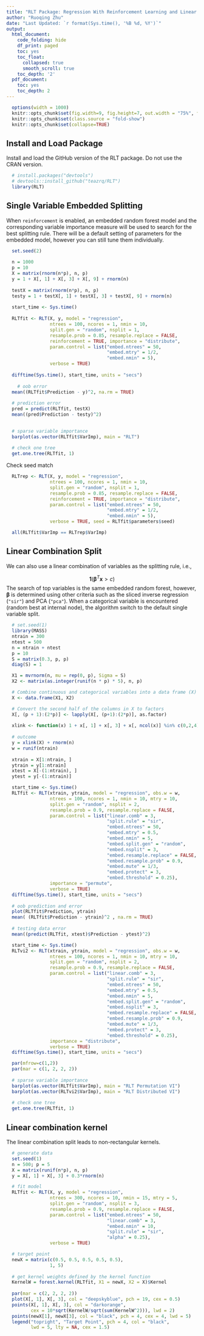 ```yaml
---
title: "RLT Package: Regression With Reinforcement Learning and Linear Combination Splits"
author: "Ruoqing Zhu"
date: "Last Updated: `r format(Sys.time(), '%B %d, %Y')`"
output:
  html_document:
    code_folding: hide
    df_print: paged
    toc: yes
    toc_float:
      collapsed: true
      smooth_scroll: true
    toc_depth: '2'
  pdf_document:
    toc: yes
    toc_depth: 2
---
```


```r
  options(width = 1000)
  knitr::opts_chunk$set(fig.width=9, fig.height=7, out.width = "75%", fig.align = 'center')
  knitr::opts_chunk$set(class.source = "fold-show")
  knitr::opts_chunk$set(collapse=TRUE)
```

## Install and Load Package

Install and load the GitHub version of the RLT package. Do not use the CRAN version. 

```r
  # install.packages("devtools")
  # devtools::install_github("teazrq/RLT")
  library(RLT)
```

## Single Variable Embedded Splitting

When `reinforcement` is enabled, an embedded random forest model and the corresponding variable importance measure will be used to search for the best splitting rule. There will be a default setting of parameters for the embedded model, however you can still tune them individually. 

```r
  set.seed(2)
  
  n = 1000
  p = 10
  X = matrix(rnorm(n*p), n, p)
  y = 1 + X[, 1] + X[, 3] + X[, 9] + rnorm(n)
  
  testX = matrix(rnorm(n*p), n, p)
  testy = 1 + testX[, 1] + testX[, 3] + testX[, 9] + rnorm(n)
  
  start_time <- Sys.time()
  
  RLTfit <- RLT(X, y, model = "regression", 
                ntrees = 100, ncores = 1, nmin = 10,
                split.gen = "random", nsplit = 1,
                resample.prob = 0.85, resample.replace = FALSE,
                reinforcement = TRUE, importance = "distribute",
                param.control = list("embed.ntrees" = 50,
                                     "embed.mtry" = 1/2,
                                     "embed.nmin" = 5),
                verbose = TRUE)
  
  difftime(Sys.time(), start_time, units = "secs")
  
    # oob error
  mean((RLTfit$Prediction - y)^2, na.rm = TRUE)
  
  # prediction error
  pred = predict(RLTfit, testX)
  mean((pred$Prediction - testy)^2)
  
```

```r
  # sparse variable importance
  barplot(as.vector(RLTfit$VarImp), main = "RLT")
  
  # check one tree
  get.one.tree(RLTfit, 1)
```

Check seed match

```r
  RLTrep <- RLT(X, y, model = "regression", 
                ntrees = 100, ncores = 1, nmin = 10,
                split.gen = "random", nsplit = 1,
                resample.prob = 0.85, resample.replace = FALSE,
                reinforcement = TRUE, importance = "distribute",
                param.control = list("embed.ntrees" = 50,
                                     "embed.mtry" = 1/2,
                                     "embed.nmin" = 5),
                verbose = TRUE, seed = RLTfit$parameters$seed)

  all(RLTfit$VarImp == RLTrep$VarImp)
```

## Linear Combination Split 

We can also use a linear combination of variables as the splitting rule, i.e., 

$$ \mathbf{1}( \boldsymbol \beta^T \mathbf{x} > c ) $$
The search of top variables is the same embedded random forest, however, $\boldsymbol \beta$ is determined using other criteria such as the sliced inverse regression (`"sir"`) and PCA (`"pca"`). When a categorical variable is encountered (random best at internal node), the algorithm switch to the default single variable split. 

```r
  # set.seed(1)
  library(MASS)
  ntrain = 300
  ntest = 500
  n = ntrain + ntest
  p = 10
  S = matrix(0.3, p, p)
  diag(S) = 1

  X1 = mvrnorm(n, mu = rep(0, p), Sigma = S)
  X2 <- matrix(as.integer(runif(n * p) * 5), n, p)

  # Combine continuous and categorical variables into a data frame (X)
  X <- data.frame(X1, X2)

  # Convert the second half of the columns in X to factors
  X[, (p + 1):(2*p)] <- lapply(X[, (p+1):(2*p)], as.factor)
  
  xlink <- function(x) 1 + x[, 1] + x[, 3] + x[, ncol(x)] %in% c(0,2,4)
  
  # outcome
  y = xlink(X) + rnorm(n)
  w = runif(ntrain)
  
  xtrain = X[1:ntrain, ]
  ytrain = y[1:ntrain]
  xtest = X[-(1:ntrain), ]
  ytest = y[-(1:ntrain)]

  start_time <- Sys.time()
  RLTfit <- RLT(xtrain, ytrain, model = "regression", obs.w = w,
                ntrees = 100, ncores = 1, nmin = 10, mtry = 10,
                split.gen = "random", nsplit = 2,
                resample.prob = 0.9, resample.replace = FALSE, 
                param.control = list("linear.comb" = 3,
                                     "split.rule" = "sir",
                                     "embed.ntrees" = 50,
                                     "embed.mtry" = 0.5,
                                     "embed.nmin" = 5,
                                     "embed.split.gen" = "random",
                                     "embed.nsplit" = 3,
                                     "embed.resample.replace" = FALSE,
                                     "embed.resample.prob" = 0.9,
                                     "embed.mute" = 1/3,
                                     "embed.protect" = 3,
                                     "embed.threshold" = 0.25),
                importance = "permute", 
                verbose = TRUE)
  difftime(Sys.time(), start_time, units = "secs")
  
  # oob prediction and error
  plot(RLTfit$Prediction, ytrain)
  mean( (RLTfit$Prediction - ytrain)^2 , na.rm = TRUE)
  
  # testing data error
  mean((predict(RLTfit, xtest)$Prediction - ytest)^2)
```

```r
  start_time <- Sys.time()
  RLTvi2 <- RLT(xtrain, ytrain, model = "regression", obs.w = w,
                ntrees = 100, ncores = 1, nmin = 10, mtry = 10,
                split.gen = "random", nsplit = 2,
                resample.prob = 0.9, resample.replace = FALSE, 
                param.control = list("linear.comb" = 3,
                                     "split.rule" = "sir",
                                     "embed.ntrees" = 50,
                                     "embed.mtry" = 0.5,
                                     "embed.nmin" = 5,
                                     "embed.split.gen" = "random",
                                     "embed.nsplit" = 3,
                                     "embed.resample.replace" = FALSE,
                                     "embed.resample.prob" = 0.9,
                                     "embed.mute" = 1/3,
                                     "embed.protect" = 3,
                                     "embed.threshold" = 0.25),
                importance = "distribute", 
                verbose = TRUE)
  difftime(Sys.time(), start_time, units = "secs")
```


```r
  par(mfrow=c(1,2))
  par(mar = c(1, 2, 2, 2))
  
  # sparse variable importance
  barplot(as.vector(RLTfit$VarImp), main = "RLT Permutation VI")
  barplot(as.vector(RLTvi2$VarImp), main = "RLT Distributed VI")
  
  # check one tree
  get.one.tree(RLTfit, 1)
```

## Linear combination kernel

The linear combination split leads to non-rectangular kernels. 

```r
  # generate data
  set.seed(1)
  n = 500; p = 5
  X = matrix(runif(n*p), n, p)
  y = X[, 1] + X[, 3] + 0.3*rnorm(n)

  # fit model
  RLTfit <- RLT(X, y, model = "regression",
                ntrees = 300, ncores = 10, nmin = 15, mtry = 5,
                split.gen = "random", nsplit = 3,
                resample.prob = 0.9, resample.replace = FALSE,
                param.control = list("embed.ntrees" = 50,
                                     "linear.comb" = 3,
                                     "embed.nmin" = 10,
                                     "split.rule" = "sir",
                                     "alpha" = 0.25),
                verbose = TRUE)

  # target point
  newX = matrix(c(0.5, 0.5, 0.5, 0.5, 0.5), 
                1, 5)
  
  # get kernel weights defined by the kernel function
  KernelW = forest.kernel(RLTfit, X1 = newX, X2 = X)$Kernel
  
  par(mar = c(2, 2, 2, 2))
  plot(X[, 1], X[, 3], col = "deepskyblue", pch = 19, cex = 0.5)
  points(X[, 1], X[, 3], col = "darkorange", 
         cex = 10*sqrt(KernelW/sqrt(sum(KernelW^2))), lwd = 2)
  points(newX[1], newX[3], col = "black", pch = 4, cex = 4, lwd = 5)
  legend("topright", "Target Point", pch = 4, col = "black", 
         lwd = 5, lty = NA, cex = 1.5)
```


